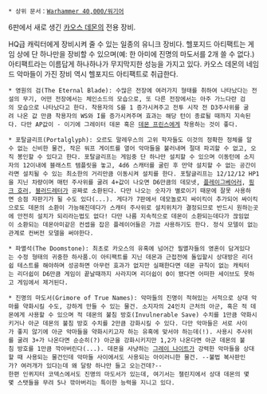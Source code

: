{{{+1 '''Hellforged Artefacts'''}}}

 * 상위 문서：[[Warhammer 40,000/워기어]]

6판에서 새로 생긴 [[카오스 데몬]]의 전용 장비.

HQ급 캐릭터에게 장비시켜 줄 수 있는 일종의 유니크 장비다. 헬포지드 아티팩트는 게임 상에 단 하나만을 장비할 수 있으며(예: 한 아미에 진명의 마도서를 2개 쓸 수 없다.) 아티팩트라는 이름답게 하나하나가 무지막지한 성능을 가지고 있다. 카오스 데몬의 네임드 악마들이 가진 장비 역시 헬포지드 아티팩트로 취급한다.

 * 영원의 검(The Eternal Blade): 수많은 전장에 여러가지 형태를 취하여 나타났다는 전설의 무기, 어떤 전장에서는 체인소드의 모습으로, 또 다른 전장에서는 아주 가느다란 검의 모습으로 나타났다고 한다. 착용자의 S를 1 증가시켜주고 전투 시작 전 D3주사위를 굴려 나온 값 만큼 착용자의 WS와 I를 증가시켜주며 효과는 해당 턴이 종료될 때까지 지속된다. 다만 AP값이 - 이기에 그레이터 데몬 혹은 [[데몬 프린스]]에게 착용하는 것이 좋다.

 * 포탈글리프(Portalglyph): 오르도 말레우스의 고위 학자들도 이것의 정확한 정체를 알수 없는 신비한 물건, 작은 워프 게이트를 열어 악마들을 불러내며 절대 파괴할 수 없고, 오직 봉인할 수 있다고 한다. 포탈글리프는 게임중 단 하나만 설치할 수 있으며 이동턴에 소지자의 12이내에 블래스트 템플릿을 놓고, 4d6 스캐터를 굴린 후 만약 설치할 수 없는 공간이라면 설치될 수 있는 최소한의 거리만큼 이동시켜 설치를 한다. 포탈글리프는 12/12/12 HP1을 지닌 차량이며 매턴 주사위를 굴려 4+값이 나오면 D6만큼의 데모넷, [[플레이그베어러]], [[핑크 호러]], [[블러드레터]]가 공짜로 소환된다. 다만 나오는 숫자가 별로이기 때문에 잘못 사용하면 승점 자판기가 될 수도 있다(...). 게다가 7판에서 데모놀로지 싸이킥이 추가되어 싸이킥으로도 데몬의 소환이 가능해진데다가 스캐터 주사위로 설치위치가 결정되므로 반드시 원하는곳에 안전히 설치가 되리라는법도 없다! 다만 나름 지속적으로 데몬이 소환되는데다가 끊임없이 소환되는 데몬아미같은 컨셉을 잡은 플레이어들은 가끔 사용하기도 한다. 정식 모델이 없는관계로 컨버전 모델을 써야한다. 

 * 파멸석(The Doomstone): 최초로 카오스의 유혹에 넘어간 필멸자들의 영혼이 담겨있다는 수정 형태의 귀중한 하사품.이 아티팩트를 지닌 데몬과 근접전에 돌입할시 상대방은 리더쉽 테스트를 해야하며 성공하면 아무런 효과가 없지만 실패한다면 데몬 규칙이 없는 캐릭터는 리더쉽이 D6만큼 게임이 끝날때까지 사라지며 리더쉽이 0이 됐다면 어떠한 세이브도 못하고 게임에서 제거된다.

 * 진명의 마도서(Grimore of True Names): 악마들의 진명이 적혀있는 서적으로 상대 악마를 약화시킬 수도, 강하게 만들 수 있는 물건. 소지자의 24인치 근처의 아군, 혹은 적 데몬에게 사용할 수 있으며 적 데몬의 불침 방호(Invulnerable Save) 수치를 1만큼 약화시키거나 아군 데몬의 불침 방호 수치를 2만큼 강화시킬 수 있다. 다만 악마들은 서로 사이가 좋지 않기에 아군 악마들을 약화시키고자 하는 유혹에 맞서야 하는데(!). 사용시 주사위를 굴려 3+가 나온다면 순순히(?) 아군을 강화시키지만 1,2가 나온다면 아군 데몬의 불침 방호를 1만큼 깍아버린다(...). 데몬을 사냥하는 [[그레이 나이트]]가 강력한 악마들을 상대할 때 사용되는 물건인데 악마들 사이에서도 사용되는 아이러니한 물건. --불법 복사판인가? 여러개가 있다는데 왜 달랑 하나만 들고 오는건데?--
 한편 인퀴지터 코덱스에서도 진명의 마도서가 있는데, 여기서는 챌린지에서 상대 데몬의 몇몇 스탯들을 무려 5나 깎아버리는 특이한 능력을 지니고 있다. 
